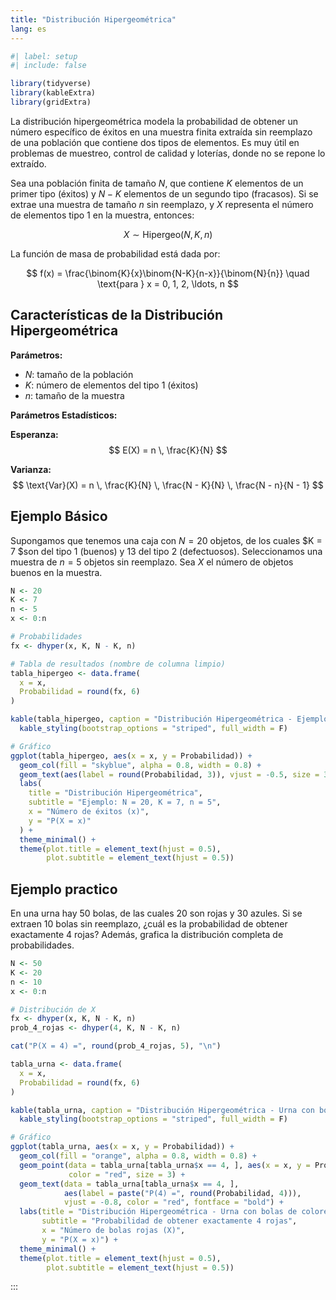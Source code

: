 ```yaml
---
title: "Distribución Hipergeométrica"
lang: es
---
```


```{=html}
<style>
main.content {
text-align: justify}
</style>
```

```r
#| label: setup
#| include: false

library(tidyverse)
library(kableExtra)
library(gridExtra)
```

La distribución hipergeométrica modela la probabilidad de obtener un número específico de éxitos en una muestra finita extraída sin reemplazo de una población que contiene dos tipos de elementos.
Es muy útil en problemas de muestreo, control de calidad y loterías, donde no se repone lo extraído.

::: {#def-hipergeometrica}
Sea una población finita de tamaño $N$, que contiene $K$ elementos de un primer tipo (éxitos) y $N-K$ elementos de un segundo tipo (fracasos).
Si se extrae una muestra de tamaño $n$ sin reemplazo, y $X$ representa el número de elementos tipo 1 en la muestra, entonces:

$$X \sim \text{Hipergeo}(N, K, n)$$

La función de masa de probabilidad está dada por:

$$
f(x) = \frac{\binom{K}{x}\binom{N-K}{n-x}}{\binom{N}{n}} 
\quad \text{para } x = 0, 1, 2, \ldots, n
$$

:::

## Características de la Distribución Hipergeométrica

**Parámetros: **

-   $N$: tamaño de la población
-   $K$: número de elementos del tipo 1 (éxitos)
-   $n$: tamaño de la muestra

**Parámetros Estadísticos: **

**Esperanza:**
$$
E(X) = n \, \frac{K}{N}
$$

**Varianza:**
$$
\text{Var}(X) = n \, \frac{K}{N} \, \frac{N - K}{N} \, \frac{N - n}{N - 1}
$$

## Ejemplo Básico

::: {#exm-hipergeom_1}
Supongamos que tenemos una caja con $N = 20$ objetos, de los cuales $K = 7 $son del tipo 1 (buenos) y 13 del tipo 2 (defectuosos).
Seleccionamos una muestra de $n = 5$ objetos sin reemplazo.
Sea $X$ el número de objetos buenos en la muestra.

```r
N <- 20
K <- 7
n <- 5
x <- 0:n

# Probabilidades
fx <- dhyper(x, K, N - K, n)

# Tabla de resultados (nombre de columna limpio)
tabla_hipergeo <- data.frame(
  x = x,
  Probabilidad = round(fx, 6)
)

kable(tabla_hipergeo, caption = "Distribución Hipergeométrica - Ejemplo (Rincón, 2014)") %>%
  kable_styling(bootstrap_options = "striped", full_width = F)

# Gráfico
ggplot(tabla_hipergeo, aes(x = x, y = Probabilidad)) +
  geom_col(fill = "skyblue", alpha = 0.8, width = 0.8) +
  geom_text(aes(label = round(Probabilidad, 3)), vjust = -0.5, size = 3) +
  labs(
    title = "Distribución Hipergeométrica",
    subtitle = "Ejemplo: N = 20, K = 7, n = 5",
    x = "Número de éxitos (x)",
    y = "P(X = x)"
  ) +
  theme_minimal() +
  theme(plot.title = element_text(hjust = 0.5),
        plot.subtitle = element_text(hjust = 0.5))

```

:::

## Ejemplo practico

En una urna hay 50 bolas, de las cuales 20 son rojas y 30 azules.
Si se extraen 10 bolas sin reemplazo, ¿cuál es la probabilidad de obtener exactamente 4 rojas?
Además, grafica la distribución completa de probabilidades.

```r
N <- 50
K <- 20
n <- 10
x <- 0:n

# Distribución de X
fx <- dhyper(x, K, N - K, n)
prob_4_rojas <- dhyper(4, K, N - K, n)

cat("P(X = 4) =", round(prob_4_rojas, 5), "\n")

tabla_urna <- data.frame(
  x = x,
  Probabilidad = round(fx, 6)
)

kable(tabla_urna, caption = "Distribución Hipergeométrica - Urna con bolas rojas y azules") %>%
  kable_styling(bootstrap_options = "striped", full_width = F)

# Gráfico
ggplot(tabla_urna, aes(x = x, y = Probabilidad)) +
  geom_col(fill = "orange", alpha = 0.8, width = 0.8) +
  geom_point(data = tabla_urna[tabla_urna$x == 4, ], aes(x = x, y = Probabilidad),
             color = "red", size = 3) +
  geom_text(data = tabla_urna[tabla_urna$x == 4, ], 
            aes(label = paste("P(4) =", round(Probabilidad, 4))), 
            vjust = -0.8, color = "red", fontface = "bold") +
  labs(title = "Distribución Hipergeométrica - Urna con bolas de colores",
       subtitle = "Probabilidad de obtener exactamente 4 rojas",
       x = "Número de bolas rojas (X)",
       y = "P(X = x)") +
  theme_minimal() +
  theme(plot.title = element_text(hjust = 0.5),
        plot.subtitle = element_text(hjust = 0.5))
```

:::
